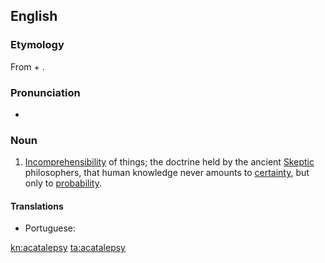==English==

===Etymology===
From {{etyl|grc|en}} {{m|grc|α-}} + {{m|grc|καταλαμβάνειν||to seize}}.

===Pronunciation===
* {{a|US}} {{IPA|/eɪˈkæ.tə.lɛp.si/|lang=en}}

===Noun===
{{en-noun|-}}

# [[incomprehensibility|Incomprehensibility]] of things; the doctrine held by the ancient [[Skeptic]] philosophers, that human knowledge never amounts to [[certainty]], but only to [[probability]].

====Translations====
{{trans-top|the doctrine that human knowledge never amounts to certainty}}
* Portuguese: {{t|pt|acatalepsia|f}}
{{trans-mid}}
{{trans-bottom}}

[[kn:acatalepsy]]
[[ta:acatalepsy]]